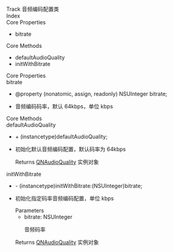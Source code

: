 <link rel="stylesheet" type="text/css" href="https://docs.qnsdk.com/styles/doc-v4-api.css" />
<div class="rtc-doc rtc-doc-page" id="rtc-doc">
<section class="rtc-doc-panel rtc-doc-describe rtc-doc-note">
                Track 音频编码配置类</section>
            <div class="rtc-doc-page-wrap">Index</div>
<section class="rtc-doc-panel">
        <div class="rtc-doc-page-title">Core Properties</div>
        <ul class="rtc-doc-catalogue">
                <li><a onClick='document.location.replace(`${document.location.protocol}//${document.location.host}${document.location.pathname}${document.location.search}#bitrate`)'>bitrate</a></li>
        </ul>
        <div class="rtc-doc-page-title">Core Methods</div>
        <ul class="rtc-doc-catalogue">
                <li><a onClick='document.location.replace(`${document.location.protocol}//${document.location.host}${document.location.pathname}${document.location.search}#defaultAudioQuality`)'>defaultAudioQuality</a></li>
                <li><a onClick='document.location.replace(`${document.location.protocol}//${document.location.host}${document.location.pathname}${document.location.search}#initWithBitrate`)'>initWithBitrate</a></li>
        </ul>
</section>
<div class="rtc-doc-page-wrap">Core Properties</div>
<section class="rtc-doc-panel">
<div class="rtc-doc-page-title rtc-doc-antor" id="bitrate">
bitrate</div>
<ul class="rtc-doc-page-container">
        <li class="rtc-doc-sign-signature">@property (nonatomic, assign, readonly) NSUInteger bitrate;</li>
    </li>
<li class="rtc-doc-page-description">
    <div class="rtc-doc-desc-wrap">
        <p>音频编码码率，默认 64kbps，单位 kbps</p>
    </div>
</li>
</ul>
</section>
<div class="rtc-doc-page-wrap">Core Methods</div>
<section class="rtc-doc-panel">
<div class="rtc-doc-page-title rtc-doc-antor" id="defaultAudioQuality">
defaultAudioQuality</div>
<ul class="rtc-doc-page-container">
        <li class="rtc-doc-sign-signature">+ (instancetype)defaultAudioQuality;</li>
    </li>
<li class="rtc-doc-page-description">
    <div class="rtc-doc-desc-wrap">
        <p>初始化默认音频编码配置，默认码率为 64kbps</p>
    </div>
    <div class="rtc-doc-returns-title">Returns <span><a href='11936/QNAudioQuality-iOS'>QNAudioQuality</a> 实例对象</span></div>
</li>
</ul>
</section>
<section class="rtc-doc-panel">
<div class="rtc-doc-page-title rtc-doc-antor" id="initWithBitrate">
initWithBitrate</div>
<ul class="rtc-doc-page-container">
        <li class="rtc-doc-sign-signature">- (instancetype)initWithBitrate:(NSUInteger)bitrate;</li>
    </li>
<li class="rtc-doc-page-description">
    <div class="rtc-doc-desc-wrap">
        <p>初始化指定码率音频编码配置，单位 kbps</p>
    </div>
<div class="rtc-doc-parameters-title">Parameters</div>
<ul class="rtc-doc-parameters">
    <li>
        <div>
            bitrate: NSUInteger
        </div>
                <p>音频码率</p>
    </li>
</ul>
    <div class="rtc-doc-returns-title">Returns <span><a href='11936/QNAudioQuality-iOS'>QNAudioQuality</a> 实例对象</span></div>
</li>
</ul>
</section>
</div>


